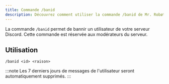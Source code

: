 ```yaml
---
title: Commande /banid
description: Découvrez comment utiliser la commande /banid de Mr. Robøt.
---
```


La commande `/banid` permet de bannir un utilisateur de votre serveur Discord.
Cette commande est réservée aux modérateurs du serveur.

## Utilisation

```
/banid <id> <raison>
```

:::note
Les 7 derniers jours de messages de l'utilisateur seront automatiquement supprimés.
:::